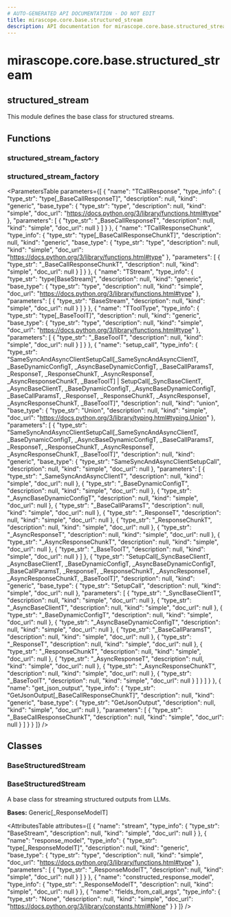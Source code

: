 ```yaml
---
# AUTO-GENERATED API DOCUMENTATION - DO NOT EDIT
title: mirascope.core.base.structured_stream
description: API documentation for mirascope.core.base.structured_stream
---
```


# mirascope.core.base.structured_stream

## <ApiType type="Module" module="mirascope.core.base.structured_stream" path="core/base/structured_stream" symbolName="structured_stream" /> structured_stream

This module defines the base class for structured streams.

## Functions

### structured_stream_factory

### <ApiType type="Function" module="mirascope.core.base.structured_stream" path="core/base/structured_stream" symbolName="structured_stream_factory" /> structured_stream_factory

<ParametersTable
  parameters={[
  {
    "name": "TCallResponse",
    "type_info": {
      "type_str": "type[_BaseCallResponseT]",
      "description": null,
      "kind": "generic",
      "base_type": {
        "type_str": "type",
        "description": null,
        "kind": "simple",
        "doc_url": "https://docs.python.org/3/library/functions.html#type"
      },
      "parameters": [
        {
          "type_str": "_BaseCallResponseT",
          "description": null,
          "kind": "simple",
          "doc_url": null
        }
      ]
    }
  },
  {
    "name": "TCallResponseChunk",
    "type_info": {
      "type_str": "type[_BaseCallResponseChunkT]",
      "description": null,
      "kind": "generic",
      "base_type": {
        "type_str": "type",
        "description": null,
        "kind": "simple",
        "doc_url": "https://docs.python.org/3/library/functions.html#type"
      },
      "parameters": [
        {
          "type_str": "_BaseCallResponseChunkT",
          "description": null,
          "kind": "simple",
          "doc_url": null
        }
      ]
    }
  },
  {
    "name": "TStream",
    "type_info": {
      "type_str": "type[BaseStream]",
      "description": null,
      "kind": "generic",
      "base_type": {
        "type_str": "type",
        "description": null,
        "kind": "simple",
        "doc_url": "https://docs.python.org/3/library/functions.html#type"
      },
      "parameters": [
        {
          "type_str": "BaseStream",
          "description": null,
          "kind": "simple",
          "doc_url": null
        }
      ]
    }
  },
  {
    "name": "TToolType",
    "type_info": {
      "type_str": "type[_BaseToolT]",
      "description": null,
      "kind": "generic",
      "base_type": {
        "type_str": "type",
        "description": null,
        "kind": "simple",
        "doc_url": "https://docs.python.org/3/library/functions.html#type"
      },
      "parameters": [
        {
          "type_str": "_BaseToolT",
          "description": null,
          "kind": "simple",
          "doc_url": null
        }
      ]
    }
  },
  {
    "name": "setup_call",
    "type_info": {
      "type_str": "SameSyncAndAsyncClientSetupCall[_SameSyncAndAsyncClientT, _BaseDynamicConfigT, _AsyncBaseDynamicConfigT, _BaseCallParamsT, _ResponseT, _ResponseChunkT, _AsyncResponseT, _AsyncResponseChunkT, _BaseToolT] | SetupCall[_SyncBaseClientT, _AsyncBaseClientT, _BaseDynamicConfigT, _AsyncBaseDynamicConfigT, _BaseCallParamsT, _ResponseT, _ResponseChunkT, _AsyncResponseT, _AsyncResponseChunkT, _BaseToolT]",
      "description": null,
      "kind": "union",
      "base_type": {
        "type_str": "Union",
        "description": null,
        "kind": "simple",
        "doc_url": "https://docs.python.org/3/library/typing.html#typing.Union"
      },
      "parameters": [
        {
          "type_str": "SameSyncAndAsyncClientSetupCall[_SameSyncAndAsyncClientT, _BaseDynamicConfigT, _AsyncBaseDynamicConfigT, _BaseCallParamsT, _ResponseT, _ResponseChunkT, _AsyncResponseT, _AsyncResponseChunkT, _BaseToolT]",
          "description": null,
          "kind": "generic",
          "base_type": {
            "type_str": "SameSyncAndAsyncClientSetupCall",
            "description": null,
            "kind": "simple",
            "doc_url": null
          },
          "parameters": [
            {
              "type_str": "_SameSyncAndAsyncClientT",
              "description": null,
              "kind": "simple",
              "doc_url": null
            },
            {
              "type_str": "_BaseDynamicConfigT",
              "description": null,
              "kind": "simple",
              "doc_url": null
            },
            {
              "type_str": "_AsyncBaseDynamicConfigT",
              "description": null,
              "kind": "simple",
              "doc_url": null
            },
            {
              "type_str": "_BaseCallParamsT",
              "description": null,
              "kind": "simple",
              "doc_url": null
            },
            {
              "type_str": "_ResponseT",
              "description": null,
              "kind": "simple",
              "doc_url": null
            },
            {
              "type_str": "_ResponseChunkT",
              "description": null,
              "kind": "simple",
              "doc_url": null
            },
            {
              "type_str": "_AsyncResponseT",
              "description": null,
              "kind": "simple",
              "doc_url": null
            },
            {
              "type_str": "_AsyncResponseChunkT",
              "description": null,
              "kind": "simple",
              "doc_url": null
            },
            {
              "type_str": "_BaseToolT",
              "description": null,
              "kind": "simple",
              "doc_url": null
            }
          ]
        },
        {
          "type_str": "SetupCall[_SyncBaseClientT, _AsyncBaseClientT, _BaseDynamicConfigT, _AsyncBaseDynamicConfigT, _BaseCallParamsT, _ResponseT, _ResponseChunkT, _AsyncResponseT, _AsyncResponseChunkT, _BaseToolT]",
          "description": null,
          "kind": "generic",
          "base_type": {
            "type_str": "SetupCall",
            "description": null,
            "kind": "simple",
            "doc_url": null
          },
          "parameters": [
            {
              "type_str": "_SyncBaseClientT",
              "description": null,
              "kind": "simple",
              "doc_url": null
            },
            {
              "type_str": "_AsyncBaseClientT",
              "description": null,
              "kind": "simple",
              "doc_url": null
            },
            {
              "type_str": "_BaseDynamicConfigT",
              "description": null,
              "kind": "simple",
              "doc_url": null
            },
            {
              "type_str": "_AsyncBaseDynamicConfigT",
              "description": null,
              "kind": "simple",
              "doc_url": null
            },
            {
              "type_str": "_BaseCallParamsT",
              "description": null,
              "kind": "simple",
              "doc_url": null
            },
            {
              "type_str": "_ResponseT",
              "description": null,
              "kind": "simple",
              "doc_url": null
            },
            {
              "type_str": "_ResponseChunkT",
              "description": null,
              "kind": "simple",
              "doc_url": null
            },
            {
              "type_str": "_AsyncResponseT",
              "description": null,
              "kind": "simple",
              "doc_url": null
            },
            {
              "type_str": "_AsyncResponseChunkT",
              "description": null,
              "kind": "simple",
              "doc_url": null
            },
            {
              "type_str": "_BaseToolT",
              "description": null,
              "kind": "simple",
              "doc_url": null
            }
          ]
        }
      ]
    }
  },
  {
    "name": "get_json_output",
    "type_info": {
      "type_str": "GetJsonOutput[_BaseCallResponseChunkT]",
      "description": null,
      "kind": "generic",
      "base_type": {
        "type_str": "GetJsonOutput",
        "description": null,
        "kind": "simple",
        "doc_url": null
      },
      "parameters": [
        {
          "type_str": "_BaseCallResponseChunkT",
          "description": null,
          "kind": "simple",
          "doc_url": null
        }
      ]
    }
  }
]}
/>


## Classes

### BaseStructuredStream

### <ApiType type="Class" module="mirascope.core.base.structured_stream" path="core/base/structured_stream" symbolName="BaseStructuredStream" /> BaseStructuredStream

A base class for streaming structured outputs from LLMs.

**Bases:** Generic[_ResponseModelT]

<AttributesTable
  attributes={[
  {
    "name": "stream",
    "type_info": {
      "type_str": "BaseStream",
      "description": null,
      "kind": "simple",
      "doc_url": null
    }
  },
  {
    "name": "response_model",
    "type_info": {
      "type_str": "type[_ResponseModelT]",
      "description": null,
      "kind": "generic",
      "base_type": {
        "type_str": "type",
        "description": null,
        "kind": "simple",
        "doc_url": "https://docs.python.org/3/library/functions.html#type"
      },
      "parameters": [
        {
          "type_str": "_ResponseModelT",
          "description": null,
          "kind": "simple",
          "doc_url": null
        }
      ]
    }
  },
  {
    "name": "constructed_response_model",
    "type_info": {
      "type_str": "_ResponseModelT",
      "description": null,
      "kind": "simple",
      "doc_url": null
    }
  },
  {
    "name": "fields_from_call_args",
    "type_info": {
      "type_str": "None",
      "description": null,
      "kind": "simple",
      "doc_url": "https://docs.python.org/3/library/constants.html#None"
    }
  }
]}
/>



